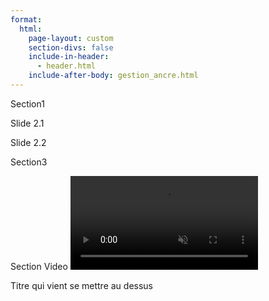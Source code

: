 ```yaml
---
format:
  html:
    page-layout: custom  
    section-divs: false
    include-in-header:
      - header.html
    include-after-body: gestion_ancre.html
---
```


<!-- Ajouter les images de fond de section ici -->

![](../images/sheep.jpg){style="display:none"} ![](../images/planet.jpg){style="display:none"}

::: {#fullpage}
::: {#section0 .sectionFullPage .active style="background-image:url('../images/planet.jpg')"}
Section1
:::

::: {#section1 .sectionFullPage}
::: {#slide1 .slide}
Slide 2.1
:::

::: {#slide2 .slide style="background-image:url('../images/sheep.jpg')"}

Slide 2.2
:::
:::

::: {#section2 .sectionFullPage}
Section3
:::

::: {#section3 .sectionFullPage}
Section Video <video id="myVideo" loop muted data-autoplay playsinline> <source src="../videos/Planet.mp4" type="video/mp4"> </video>

::: {.layerVideo}
Titre qui vient se mettre au dessus
:::

:::
:::
